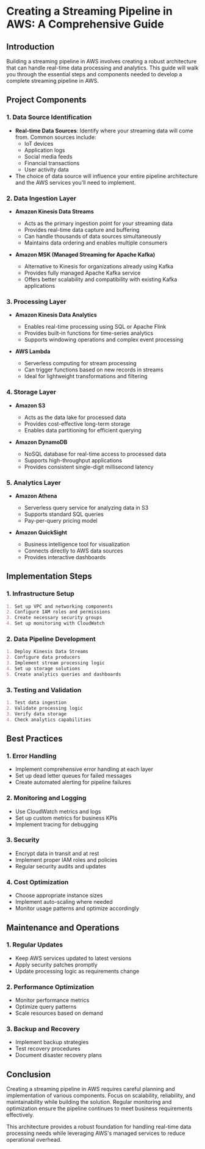 # Creating a Streaming Pipeline in AWS: A Comprehensive Guide

## Introduction
Building a streaming pipeline in AWS involves creating a robust architecture that can handle real-time data processing and analytics. This guide will walk you through the essential steps and components needed to develop a complete streaming pipeline in AWS.

## Project Components

### 1. Data Source Identification
* **Real-time Data Sources**: Identify where your streaming data will come from. Common sources include:
  * IoT devices
  * Application logs
  * Social media feeds
  * Financial transactions
  * User activity data
* The choice of data source will influence your entire pipeline architecture and the AWS services you'll need to implement.

### 2. Data Ingestion Layer
* **Amazon Kinesis Data Streams**
  * Acts as the primary ingestion point for your streaming data
  * Provides real-time data capture and buffering
  * Can handle thousands of data sources simultaneously
  * Maintains data ordering and enables multiple consumers

* **Amazon MSK (Managed Streaming for Apache Kafka)**
  * Alternative to Kinesis for organizations already using Kafka
  * Provides fully managed Apache Kafka service
  * Offers better scalability and compatibility with existing Kafka applications

### 3. Processing Layer
* **Amazon Kinesis Data Analytics**
  * Enables real-time processing using SQL or Apache Flink
  * Provides built-in functions for time-series analytics
  * Supports windowing operations and complex event processing

* **AWS Lambda**
  * Serverless computing for stream processing
  * Can trigger functions based on new records in streams
  * Ideal for lightweight transformations and filtering

### 4. Storage Layer
* **Amazon S3**
  * Acts as the data lake for processed data
  * Provides cost-effective long-term storage
  * Enables data partitioning for efficient querying

* **Amazon DynamoDB**
  * NoSQL database for real-time access to processed data
  * Supports high-throughput applications
  * Provides consistent single-digit millisecond latency

### 5. Analytics Layer
* **Amazon Athena**
  * Serverless query service for analyzing data in S3
  * Supports standard SQL queries
  * Pay-per-query pricing model

* **Amazon QuickSight**
  * Business intelligence tool for visualization
  * Connects directly to AWS data sources
  * Provides interactive dashboards

## Implementation Steps

### 1. Infrastructure Setup
```markdown
1. Set up VPC and networking components
2. Configure IAM roles and permissions
3. Create necessary security groups
4. Set up monitoring with CloudWatch
```

### 2. Data Pipeline Development
```markdown
1. Deploy Kinesis Data Streams
2. Configure data producers
3. Implement stream processing logic
4. Set up storage solutions
5. Create analytics queries and dashboards
```

### 3. Testing and Validation
```markdown
1. Test data ingestion
2. Validate processing logic
3. Verify data storage
4. Check analytics capabilities
```

## Best Practices

### 1. Error Handling
* Implement comprehensive error handling at each layer
* Set up dead letter queues for failed messages
* Create automated alerting for pipeline failures

### 2. Monitoring and Logging
* Use CloudWatch metrics and logs
* Set up custom metrics for business KPIs
* Implement tracing for debugging

### 3. Security
* Encrypt data in transit and at rest
* Implement proper IAM roles and policies
* Regular security audits and updates

### 4. Cost Optimization
* Choose appropriate instance sizes
* Implement auto-scaling where needed
* Monitor usage patterns and optimize accordingly

## Maintenance and Operations

### 1. Regular Updates
* Keep AWS services updated to latest versions
* Apply security patches promptly
* Update processing logic as requirements change

### 2. Performance Optimization
* Monitor performance metrics
* Optimize query patterns
* Scale resources based on demand

### 3. Backup and Recovery
* Implement backup strategies
* Test recovery procedures
* Document disaster recovery plans

## Conclusion
Creating a streaming pipeline in AWS requires careful planning and implementation of various components. Focus on scalability, reliability, and maintainability while building the solution. Regular monitoring and optimization ensure the pipeline continues to meet business requirements effectively.

This architecture provides a robust foundation for handling real-time data processing needs while leveraging AWS's managed services to reduce operational overhead.